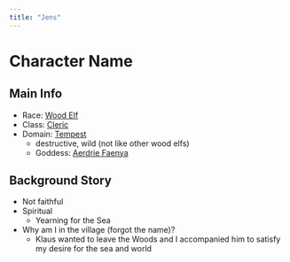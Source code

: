 ```yaml
---
title: "Jens"
---
```


# Character Name

## Main Info

- Race: [Wood Elf](http://dnd5e.wikidot.com/lineage:elf#toc3)
- Class: [Cleric](http://dnd5e.wikidot.com/cleric)
- Domain: [Tempest](http://dnd5e.wikidot.com/cleric:tempest)
  - destructive, wild (not like other wood elfs)
  - Goddess: [Aerdrie Faenya](https://www.worldanvil.com/w/tales-of-faerun-autumnfyr/a/aerdrie-faenya-article)

## Background Story

- Not faithful
- Spiritual
  - Yearning for the Sea
- Why am I in the village (forgot the name)? 
  - Klaus wanted to leave the Woods and I accompanied him to satisfy my desire for the sea and world